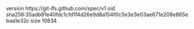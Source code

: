 version https://git-lfs.github.com/spec/v1
oid sha256:35adb91e40fdc1cfd1f4d26e9d8a154f0c5e3e3e03ae671e208e865ebaa1e32c
size 10834
